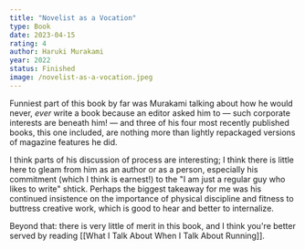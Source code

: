 ```yaml
---
title: "Novelist as a Vocation"
type: Book
date: 2023-04-15
rating: 4
author: Haruki Murakami
year: 2022
status: Finished
image: /novelist-as-a-vocation.jpeg
---
```


Funniest part of this book by far was Murakami talking about how he would never, _ever_ write a book because an editor asked him to — such corporate interests are beneath him! — and three of his four most recently published books, this one included, are nothing more than lightly repackaged versions of magazine features he did.

I think parts of his discussion of process are interesting; I think there is little here to gleam from him as an author or as a person, especially his commitment (which I think is earnest!) to the "I am just a regular guy who likes to write" shtick. Perhaps the biggest takeaway for me was his continued insistence on the importance of physical discipline and fitness to buttress creative work, which is good to hear and better to internalize.

Beyond that: there is very little of merit in this book, and I think you're better served by reading [[What I Talk About When I Talk About Running]].
